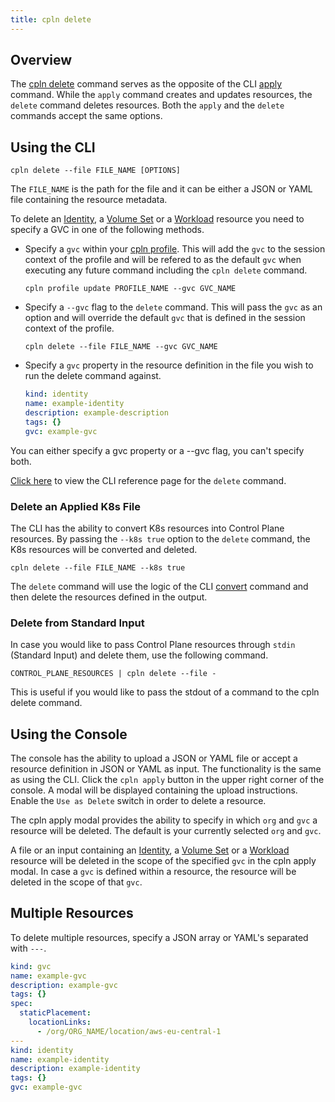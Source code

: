 ```yaml
---
title: cpln delete
---
```


## Overview

The [cpln delete](/reference/cli#delete) command serves as the opposite of the CLI [apply](/reference/cli#apply) command. While the `apply` command creates and updates resources, the `delete` command deletes resources. Both the `apply` and the `delete` commands accept the same options.

## Using the CLI

```
cpln delete --file FILE_NAME [OPTIONS]
```

The `FILE_NAME` is the path for the file and it can be either a JSON or YAML file containing the resource metadata.

To delete an [Identity](/reference/identity), a [Volume Set](/reference/volumeset) or a [Workload](/reference/workload) resource you need to specify a GVC in one of the following methods.

- Specify a `gvc` within your [cpln profile](/guides/manage-profile). This will add the `gvc` to the session context of the profile and will be refered to as the default `gvc` when executing any future command including the `cpln delete` command.

  ```
  cpln profile update PROFILE_NAME --gvc GVC_NAME
  ```

- Specify a `--gvc` flag to the `delete` command. This will pass the `gvc` as an option and will override the default `gvc` that is defined in the session context of the profile.

  ```
  cpln delete --file FILE_NAME --gvc GVC_NAME
  ```

- Specify a `gvc` property in the resource definition in the file you wish to run the delete command against.

  ```yaml YAML
  kind: identity
  name: example-identity
  description: example-description
  tags: {}
  gvc: example-gvc
  ```

<Note>You can either specify a gvc property or a --gvc flag, you can't specify both.</Note>

[Click here](/reference/cli#delete) to view the CLI reference page for the `delete` command.

### Delete an Applied K8s File

The CLI has the ability to convert K8s resources into Control Plane resources. By passing the `--k8s true` option to the `delete` command, the K8s resources will be converted and deleted.

```
cpln delete --file FILE_NAME --k8s true
```

The `delete` command will use the logic of the CLI [convert](/reference/cli#convert) command and then delete the resources defined in the output.

### Delete from Standard Input

In case you would like to pass Control Plane resources through `stdin` (Standard Input) and delete them, use the following command.

```
CONTROL_PLANE_RESOURCES | cpln delete --file -
```

<Tip>This is useful if you would like to pass the stdout of a command to the cpln delete command.</Tip>

## Using the Console

The console has the ability to upload a JSON or YAML file or accept a resource definition in JSON or YAML as input. The functionality is the same as using the CLI. Click the `cpln apply` button in the upper right corner of the console. A modal will be displayed containing the upload instructions. Enable the `Use as Delete` switch in order to delete a resource.

The cpln apply modal provides the ability to specify in which `org` and `gvc` a resource will be deleted. The default is your currently selected `org` and `gvc`.

A file or an input containing an [Identity](/reference/identity), a [Volume Set](/reference/volumeset) or a [Workload](/reference/workload) resource will be deleted in the scope of the specified `gvc` in the cpln apply modal. In case a `gvc` is defined within a resource, the resource will be deleted in the scope of that `gvc`.

## Multiple Resources

To delete multiple resources, specify a JSON array or YAML's separated with `---`.

```yaml YAML
kind: gvc
name: example-gvc
description: example-gvc
tags: {}
spec:
  staticPlacement:
    locationLinks:
      - /org/ORG_NAME/location/aws-eu-central-1
---
kind: identity
name: example-identity
description: example-identity
tags: {}
gvc: example-gvc
```
